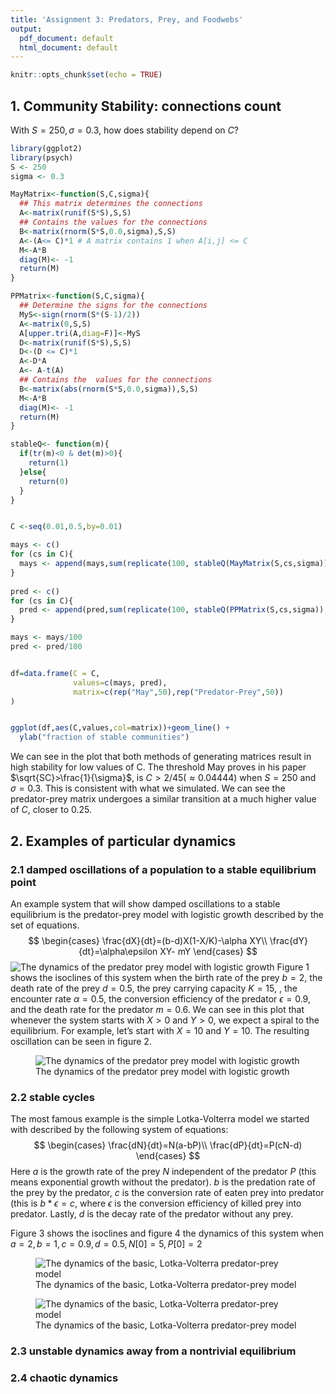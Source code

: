 ```yaml
---
title: 'Assignment 3: Predators, Prey, and Foodwebs'
output:
  pdf_document: default
  html_document: default
---
```


```r
knitr::opts_chunk$set(echo = TRUE)
```

## 1. Community Stability: connections count

With $S=250,\sigma=0.3$, how does stability depend on $C$?

```r
library(ggplot2)
library(psych)
S <- 250
sigma <- 0.3

MayMatrix<-function(S,C,sigma){
  ## This matrix determines the connections
  A<-matrix(runif(S*S),S,S)
  ## Contains the values for the connections
  B<-matrix(rnorm(S*S,0.0,sigma),S,S)
  A<-(A<= C)*1 # A matrix contains 1 when A[i,j] <= C
  M<-A*B
  diag(M)<- -1
  return(M)
}

PPMatrix<-function(S,C,sigma){
  ## Determine the signs for the connections
  MyS<-sign(rnorm(S*(S-1)/2))
  A<-matrix(0,S,S)
  A[upper.tri(A,diag=F)]<-MyS
  D<-matrix(runif(S*S),S,S)
  D<-(D <= C)*1
  A<-D*A
  A<- A-t(A)
  ## Contains the  values for the connections
  B<-matrix(abs(rnorm(S*S,0.0,sigma)),S,S)
  M<-A*B
  diag(M)<- -1
  return(M)
}

stableQ<- function(m){
  if(tr(m)<0 & det(m)>0){
    return(1)
  }else{
    return(0)
  }
}


C <-seq(0.01,0.5,by=0.01)

mays <- c()
for (cs in C){
  mays <- append(mays,sum(replicate(100, stableQ(MayMatrix(S,cs,sigma)), simplify = TRUE )))
}
     
pred <- c()
for (cs in C){
  pred <- append(pred,sum(replicate(100, stableQ(PPMatrix(S,cs,sigma)), simplify = TRUE )))
}

mays <- mays/100
pred <- pred/100


df=data.frame(C = C,
              values=c(mays, pred),
              matrix=c(rep("May",50),rep("Predator-Prey",50))
)


ggplot(df,aes(C,values,col=matrix))+geom_line() +
  ylab("fraction of stable communities")
```
We can see in the plot that both methods of generating matrices result in high stability for low values of C. The threshold May proves in his paper $\sqrt{SC}>\frac{1}{\sigma}$, is $C>2/45(\approx0.04444)$ when $S=250$ and $\sigma=0.3$. This is consistent with what we simulated. We can see the predator-prey matrix undergoes a similar transition at a much higher value of $C$, closer to 0.25.


## 2. Examples of particular dynamics
### 2.1 damped oscillations of a population to a stable equilibrium point

An example system that will show damped oscillations to a stable equilibrium is the predator-prey model with logistic growth described by the set of equations.
$$
\begin{cases}
\frac{dX}{dt}=(b-d)X(1-X/K)-\alpha XY\\
\frac{dY}{dt}=\alpha\epsilon XY- mY
\end{cases}
$$
![The dynamics of the predator prey model with logistic growth](/Users/katjad/Documents/UChicago/Theoretical
Ecology/TheoreticalEcologyCourseGithub/Assignment 3/2Example1)
Figure 1 shows the isoclines of this system when the birth rate of the prey $b=2$, the death rate of the prey $d=0.5$, the prey carrying capacity $K=15$, , the encounter rate $\alpha=0.5$, the conversion efficiency of the predator $\epsilon=0.9$, and the death rate for the predator $m=0.6$. We can see in this plot that whenever the system starts with $X>0$ and $Y>0$, we expect a spiral to the equilibrium. For example, let's start with $X=10$ and $Y=10$. The resulting oscillation can be seen in figure 2.

![The dynamics of the predator prey model with logistic growth](/Users/katjad/Documents/UChicago/Theoretical
Ecology/TheoreticalEcologyCourseGithub/Assignment 3/2Example1Oscillations)

### 2.2 stable cycles
The most famous example is the simple Lotka-Volterra model we started with described by the following system of equations:
$$
\begin{cases}
\frac{dN}{dt}=N(a-bP)\\
\frac{dP}{dt}=P(cN-d)
\end{cases}
$$
Here $a$ is the growth rate of the prey $N$ independent of the predator $P$ (this means exponential growth without the predator). $b$ is the predation rate of the prey by the predator, $c$ is the conversion rate of eaten prey into predator (this is $b*\epsilon=c$, where $\epsilon$ is the conversion efficiency of killed prey into predator. Lastly, $d$ is the decay rate of the predator without any prey. 

Figure 3 shows the isoclines and figure 4 the dynamics of this system when $a=2, b=1, c=0.9, d=0.5, N[0]=5, P[0]=2$

![The dynamics of the basic, Lotka-Volterra predator-prey model](/Users/katjad/Documents/UChicago/Theoretical
Ecology/TheoreticalEcologyCourseGithub/Assignment 3/2Example2)

![The dynamics of the basic, Lotka-Volterra predator-prey model](/Users/katjad/Documents/UChicago/Theoretical
Ecology/TheoreticalEcologyCourseGithub/Assignment 3/2Example2StableOscillations)

### 2.3 unstable dynamics away from a nontrivial equilibrium


### 2.4 chaotic dynamics



